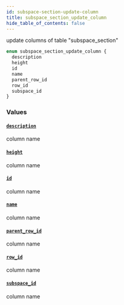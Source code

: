 ```yaml
---
id: subspace-section-update-column
title: subspace_section_update_column
hide_table_of_contents: false
---
```


update columns of table "subspace_section"

```graphql
enum subspace_section_update_column {
  description
  height
  id
  name
  parent_row_id
  row_id
  subspace_id
}
```

### Values

#### [`description`](#)

column name

#### [`height`](#)

column name

#### [`id`](#)

column name

#### [`name`](#)

column name

#### [`parent_row_id`](#)

column name

#### [`row_id`](#)

column name

#### [`subspace_id`](#)

column name
